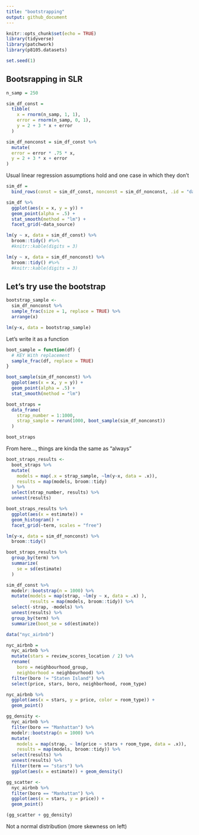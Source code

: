 ```yaml
---
title: "bootstrapping"
output: github_document
---
```


```r
knitr::opts_chunk$set(echo = TRUE)
library(tidyverse)
library(patchwork)
library(p8105.datasets)

set.seed(1)
```

## Bootsrapping in SLR

```r
n_samp = 250

sim_df_const = 
  tibble(
    x = rnorm(n_samp, 1, 1),
    error = rnorm(n_samp, 0, 1),
    y = 2 + 3 * x + error
  )

sim_df_nonconst = sim_df_const %>% 
  mutate(
  error = error * .75 * x,
  y = 2 + 3 * x + error
)
```

Usual linear regression assumptions hold and one case in which they don’t

```r
sim_df = 
  bind_rows(const = sim_df_const, nonconst = sim_df_nonconst, .id = "data_source") 

sim_df %>% 
  ggplot(aes(x = x, y = y)) + 
  geom_point(alpha = .5) +
  stat_smooth(method = "lm") +
  facet_grid(~data_source) 
```


```r
lm(y ~ x, data = sim_df_const) %>% 
  broom::tidy() #%>% 
  #knitr::kable(digits = 3)
```

```r
lm(y ~ x, data = sim_df_nonconst) %>% 
  broom::tidy() #%>% 
  #knitr::kable(digits = 3)
```

## Let's try use the bootstrap

```r
bootstrap_sample <-
  sim_df_nonconst %>%
  sample_frac(size = 1, replace = TRUE) %>%
  arrange(x)

lm(y~x, data = bootstrap_sample)
```

Let's write it as a function

```r
boot_sample = function(df) {
  # KEY With replacement
  sample_frac(df, replace = TRUE)
}
```

```r
boot_sample(sim_df_nonconst) %>% 
  ggplot(aes(x = x, y = y)) + 
  geom_point(alpha = .5) +
  stat_smooth(method = "lm")
```

```r
boot_straps = 
  data_frame(
    strap_number = 1:1000,
    strap_sample = rerun(1000, boot_sample(sim_df_nonconst))
  )

boot_straps
```

From here..., things are kinda the same as "always"

```r
boot_straps_results <-
  boot_straps %>%
  mutate(
    models = map(.x = strap_sample, ~lm(y~x, data = .x)),
    results = map(models, broom::tidy)
  ) %>%
  select(strap_number, results) %>%
  unnest(results)
```

```r
boot_straps_results %>%
  ggplot(aes(x = estimate)) +
  geom_histogram() +
  facet_grid(~term, scales = "free")

lm(y~x, data = sim_df_nonconst) %>%
  broom::tidy()

boot_straps_results %>%
  group_by(term) %>%
  summarize(
    se = sd(estimate)
  )
```

```r
sim_df_const %>% 
  modelr::bootstrap(n = 1000) %>% 
  mutate(models = map(strap, ~lm(y ~ x, data = .x) ),
         results = map(models, broom::tidy)) %>% 
  select(-strap, -models) %>% 
  unnest(results) %>% 
  group_by(term) %>% 
  summarize(boot_se = sd(estimate))
```

```r
data("nyc_airbnb")

nyc_airbnb = 
  nyc_airbnb %>% 
  mutate(stars = review_scores_location / 2) %>% 
  rename(
    boro = neighbourhood_group,
    neighborhood = neighbourhood) %>% 
  filter(boro != "Staten Island") %>% 
  select(price, stars, boro, neighborhood, room_type)
```

```r
nyc_airbnb %>% 
  ggplot(aes(x = stars, y = price, color = room_type)) + 
  geom_point()
```

```r
gg_density <-
  nyc_airbnb %>% 
  filter(boro == "Manhattan") %>% 
  modelr::bootstrap(n = 1000) %>% 
  mutate(
    models = map(strap, ~ lm(price ~ stars + room_type, data = .x)),
    results = map(models, broom::tidy)) %>% 
  select(results) %>% 
  unnest(results) %>% 
  filter(term == "stars") %>% 
  ggplot(aes(x = estimate)) + geom_density()
```

```r
gg_scatter <-
  nyc_airbnb %>%
  filter(boro == "Manhattan") %>%
  ggplot(aes(x = stars, y = price)) +
  geom_point()

(gg_scatter + gg_density)
```

Not a normal distribution (more skewness on left)



